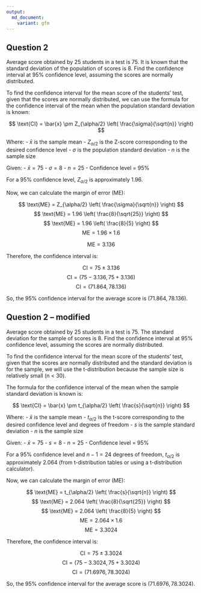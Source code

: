 ```yaml
---
output:
  md_document:
    variant: gfm
---
```


## Question 2

Average score obtained by 25 students in a test is 75. It is known that
the standard deviation of the population of scores is 8. Find the
confidence interval at 95% confidence level, assuming the scores are
normally distributed.

To find the confidence interval for the mean score of the students' test, given that the scores are normally distributed, we can use the formula for the confidence interval of the mean when the population standard deviation is known:

$$ \text{CI} = \bar{x} \pm Z_{\alpha/2} \left( \frac{\sigma}{\sqrt{n}} \right) $$

Where:
- $\bar{x}$ is the sample mean
- $Z_{\alpha/2}$ is the Z-score corresponding to the desired confidence level
- $\sigma$ is the population standard deviation
- $n$ is the sample size

Given:
- $\bar{x} = 75$
- $\sigma = 8$
- $n = 25$
- Confidence level = 95%

For a 95% confidence level, $Z_{\alpha/2}$ is approximately 1.96.

Now, we can calculate the margin of error (ME):

$$ \text{ME} = Z_{\alpha/2} \left( \frac{\sigma}{\sqrt{n}} \right) $$
$$ \text{ME} = 1.96 \left( \frac{8}{\sqrt{25}} \right) $$
$$ \text{ME} = 1.96 \left( \frac{8}{5} \right) $$
$$ \text{ME} = 1.96 \times 1.6 $$

$$ \text{ME} = 3.136 $$

Therefore, the confidence interval is:

$$ \text{CI} = 75 \pm 3.136 $$
$$ \text{CI} = (75 - 3.136, 75 + 3.136) $$
$$ \text{CI} = (71.864, 78.136) $$

So, the 95% confidence interval for the average score is $(71.864, 78.136)$.

## Question 2 – modified

Average score obtained by 25 students in a test is 75. The standard
deviation for the sample of scores is 8. Find the confidence interval at
95% confidence level, assuming the scores are normally distributed.

To find the confidence interval for the mean score of the students' test, given that the scores are normally distributed and the standard deviation is for the sample, we will use the t-distribution because the sample size is relatively small (n < 30).

The formula for the confidence interval of the mean when the sample standard deviation is known is:

$$ \text{CI} = \bar{x} \pm t_{\alpha/2} \left( \frac{s}{\sqrt{n}} \right) $$

Where:
- $\bar{x}$ is the sample mean
- $t_{\alpha/2}$ is the t-score corresponding to the desired confidence level and degrees of freedom
- $s$ is the sample standard deviation
- $n$ is the sample size

Given:
- $\bar{x} = 75$
- $s = 8$
- $n = 25$
- Confidence level = 95%

For a 95% confidence level and $n - 1 = 24$ degrees of freedom, $t_{\alpha/2}$ is approximately 2.064 (from t-distribution tables or using a t-distribution calculator).

Now, we can calculate the margin of error (ME):

$$ \text{ME} = t_{\alpha/2} \left( \frac{s}{\sqrt{n}} \right) $$
$$ \text{ME} = 2.064 \left( \frac{8}{\sqrt{25}} \right) $$
$$ \text{ME} = 2.064 \left( \frac{8}{5} \right) $$
$$ \text{ME} = 2.064 \times 1.6 $$
$$ \text{ME} = 3.3024 $$

Therefore, the confidence interval is:

$$ \text{CI} = 75 \pm 3.3024 $$
$$ \text{CI} = (75 - 3.3024, 75 + 3.3024) $$
$$ \text{CI} = (71.6976, 78.3024) $$

So, the 95% confidence interval for the average score is $(71.6976, 78.3024)$.
